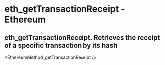 # eth_getTransactionReceipt - Ethereum

## eth_getTransactionReceipt. Retrieves the receipt of a specific transaction by its hash


<EthereumMethod_getTransactionReceipt />
